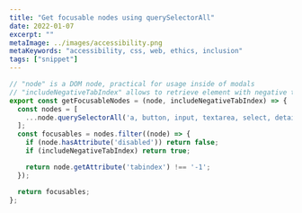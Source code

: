 ```yaml
---
title: "Get focusable nodes using querySelectorAll"
date: 2022-01-07
excerpt: ""
metaImage: ../images/accessibility.png
metaKeywords: "accessibility, css, web, ethics, inclusion"
tags: ["snippet"]
---
```



```js
// "node" is a DOM node, practical for usage inside of modals
// "includeNegativeTabIndex" allows to retrieve element with negative tabindex
export const getFocusableNodes = (node, includeNegativeTabIndex) => {
  const nodes = [
    ...node.querySelectorAll('a, button, input, textarea, select, details, [tabindex]:not([tabindex="-1"])'),
  ];
  const focusables = nodes.filter((node) => {
    if (node.hasAttribute('disabled')) return false;
    if (includeNegativeTabIndex) return true;

    return node.getAttribute('tabindex') !== '-1';
  });

  return focusables;
};
```